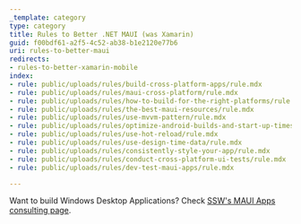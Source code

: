```yaml
---
_template: category
type: category
title: Rules to Better .NET MAUI (was Xamarin)
guid: f00bdf61-a2f5-4c52-ab38-b1e2120e77b6
uri: rules-to-better-maui
redirects:
- rules-to-better-xamarin-mobile
index:
- rule: public/uploads/rules/build-cross-platform-apps/rule.mdx
- rule: public/uploads/rules/maui-cross-platform/rule.mdx
- rule: public/uploads/rules/how-to-build-for-the-right-platforms/rule.mdx
- rule: public/uploads/rules/the-best-maui-resources/rule.mdx
- rule: public/uploads/rules/use-mvvm-pattern/rule.mdx
- rule: public/uploads/rules/optimize-android-builds-and-start-up-times/rule.mdx
- rule: public/uploads/rules/use-hot-reload/rule.mdx
- rule: public/uploads/rules/use-design-time-data/rule.mdx
- rule: public/uploads/rules/consistently-style-your-app/rule.mdx
- rule: public/uploads/rules/conduct-cross-platform-ui-tests/rule.mdx
- rule: public/uploads/rules/dev-test-maui-apps/rule.mdx

---
```


Want to build Windows Desktop Applications? Check [SSW's MAUI Apps consulting page](https://ssw.com.au/consulting/desktop-development).
